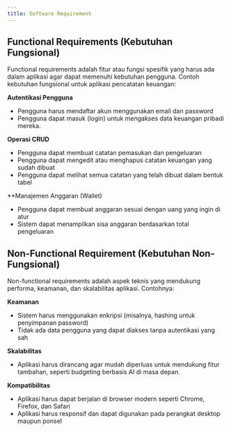 ---
title: Software Requirement
---


## Functional Requirements (Kebutuhan Fungsional)

Functional requirements adalah fitur atau fungsi spesifik yang harus ada dalam aplikasi agar dapat memenuhi kebutuhan pengguna. Contoh kebutuhan fungsional untuk aplikasi pencatatan keuangan:

**Autentikasi Pengguna**
- Pengguna harus mendaftar akun menggunakan email dan password
- Pengguna dapat masuk (login) untuk mengakses data keuangan pribadi mereka.

**Operasi CRUD**
- Pengguna dapat membuat catatan pemasukan dan pengeluaran
- Pengguna dapat mengedit atau menghapus catatan keuangan yang sudah dibuat
- Pengguna dapat melihat semua catatan yang telah dibuat dalam bentuk tabel

**Manajemen Anggaran (Wallet)
- Pengguna dapat membuat anggaran sesuai dengan uang yang ingin di atur 
- Sistem dapat menampilkan sisa anggaran berdasarkan total pengeluaran

## Non-Functional Requirement (Kebutuhan Non-Fungsional)

Non-functional requirements adalah aspek teknis yang mendukung performa, keamanan, dan skalabilitas aplikasi. Contohnya:

**Keamanan**
- Sistem harus menggunakan enkripsi (misalnya, hashing untuk penyimpanan password)
- Tidak ada data pengguna yang dapat diakses tanpa autentikasi yang sah

**Skalabilitas**
- Aplikasi harus dirancang agar mudah diperluas untuk mendukung fitur tambahan, seperti budgeting berbasis AI di masa depan.

**Kompatibilitas**
- Aplikasi harus dapat berjalan di browser modern seperti Chrome, Firefox, dan Safari
- Aplikasi harus responsif dan dapat digunakan pada perangkat desktop maupun ponsel

